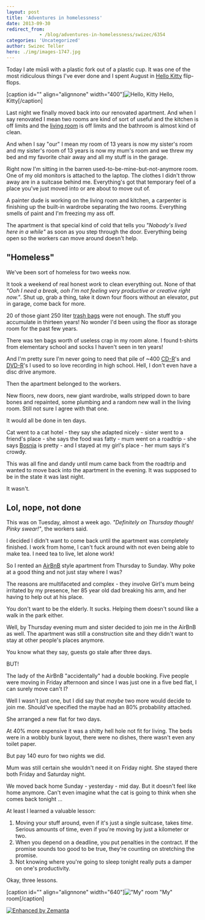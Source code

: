 ```yaml
---
layout: post
title: 'Adventures in homelessness'
date: 2013-09-30
redirect_from: 
            - /blog/adventures-in-homelessness/swizec/6354
categories: 'Uncategorized'
author: Swizec Teller
hero: ./img/images-1747.jpg
---
```

Today I ate müsli with a plastic fork out of a plastic cup. It was one of the most ridiculous things I've ever done and I spent August in [Hello Kitty](http://en.wikipedia.org/wiki/Hello_Kitty "Hello Kitty") flip-flops.



\[caption id="" align="alignnone" width="400"]![Hello, Kitty](./img/images-1747.jpg "Hello, Kitty") Hello, Kitty\[/caption]



Last night we finally moved back into our renovated apartment. And when I say renovated I mean two rooms are kind of sort of useful and the kitchen is off limits and the [living room](http://en.wikipedia.org/wiki/Living_room "Living room") is off limits and the bathroom is almost kind of clean.



And when I say "our" I mean my room of 13 years is now my sister's room and my sister's room of 13 years is now my mum's room and we threw my bed and my favorite chair away and all my stuff is in the garage.



Right now I'm sitting in the barren used-to-be-mine-but-not-anymore room. One of my old monitors is attached to the laptop. The clothes I didn't throw away are in a suitcase behind me. Everything's got that temporary feel of a place you've just moved into or are about to move out of.



A painter dude is working on the living room and kitchen, a carpenter is finishing up the built-in wardrobe separating the two rooms. Everything smells of paint and I'm freezing my ass off.



The apartment is that special kind of cold that tells you _"Nobody's lived here in a while"_ as soon as you step through the door. Everything being open so the workers can move around doesn't help.

## "Homeless"

We've been sort of homeless for two weeks now.



It took a weekend of real honest _work_ to clean everything out. None of that _"Ooh I need a break, ooh I'm not feeling very productive or creative right now."_. Shut up, grab a thing, take it down four floors without an elevator, put in garage, come back for more.



20 of those giant 250 liter [trash bags](http://en.wikipedia.org/wiki/Bin_bag "Bin bag") were not enough. The stuff you accumulate in thirteen years! No wonder I'd been using the floor as storage room for the past few years.



There was ten bags worth of useless crap in my room alone. I found t-shirts from elementary school and socks I haven't seen in ten years!



And I'm pretty sure I'm never going to need that pile of ~400 [CD-R](http://en.wikipedia.org/wiki/CD-R "CD-R")'s and [DVD-R](http://en.wikipedia.org/wiki/DVD-R "DVD-R")'s I used to so love recording in high school. Hell, I don't even have a disc drive anymore.



Then the apartment belonged to the workers.



New floors, new doors, new giant wardrobe, walls stripped down to bare bones and repainted, some plumbing and a random new wall in the living room. Still not sure I agree with that one.



It would all be done in ten days.



Cat went to a cat hotel - they say she adapted nicely - sister went to a friend's place - she says the food was fatty - mum went on a roadtrip - she says [Bosnia](<http://maps.google.com/maps?ll=44.0,18.0&spn=10.0,10.0&q=44.0,18.0 (Bosnia%20and%20Herzegovina)&t=h> "Bosnia and Herzegovina") is pretty - and I stayed at my girl's place - her mum says it's crowdy.



This was all fine and dandy until mum came back from the roadtrip and wanted to move back into the apartment in the evening. It was supposed to be in the state it was last night.



It wasn't.

## Lol, nope, not done

This was on Tuesday, almost a week ago. _"Definitely on Thursday though! Pinky swear!"_, the workers said.



I decided I didn't want to come back until the apartment was completely finished. I work from home, I can't fuck around with not even being able to make tea. I need tea to live, let alone work!



So I rented an [AirBnB](http://www.airbnb.com/ "Airbnb") style apartment from Thursday to Sunday. Why poke at a good thing and not just stay where I was?



The reasons are multifaceted and complex - they involve Girl's mum being irritated by my presence, her 85 year old dad breaking his arm, and her having to help out at his place.



You don't want to be the elderly. It sucks. Helping them doesn't sound like a walk in the park either.



Well, by Thursday evening mum and sister decided to join me in the AirBnB as well. The apartment was still a construction site and they didn't want to stay at other people's places anymore.



You know what they say, guests go stale after three days.



BUT!



The lady of the AirBnB "accidentally" had a double booking. Five people were moving in Friday afternoon and since I was just one in a five bed flat, I can surely move can't I?



Well I wasn't just one, but I did say that _maybe_ two more would decide to join me. Should've specified the maybe had an 80% probability attached.



She arranged a new flat for two days.



At 40% more expensive it was a shitty hell hole not fit for living. The beds were in a wobbly bunk layout, there were no dishes, there wasn't even any toilet paper.



But pay 140 euro for two nights we did.



Mum was still certain she wouldn't need it on Friday night. She stayed there both Friday and Saturday night.



We moved back home Sunday - yesterday - mid day. But it doesn't feel like home anymore. Can't even imagine what the cat is going to think when she comes back tonight ...



At least I learned a valuable lesson:

1. Moving your stuff around, even if it's just a single suitcase, takes _time_. Serious amounts of time, even if you're moving by just a kilometer or two.
2. When you depend on a deadline, you put penalties in the contract. If the promise sounds too good to be true, they're counting on stretching the promise.
3. Not knowing where you're going to sleep tonight really puts a damper on one's productivity.

Okay, three lessons.



\[caption id="" align="alignnone" width="640"]!["My" room](./img/images-1748.jpg '"My" room') "My" room\[/caption]



[![Enhanced by Zemanta](http://img.zemanta.com/zemified_e.png?x-id=2add8d3a-5e4c-4194-a0fb-5cf72f4dd0f7)](http://www.zemanta.com/?px "Enhanced by Zemanta")